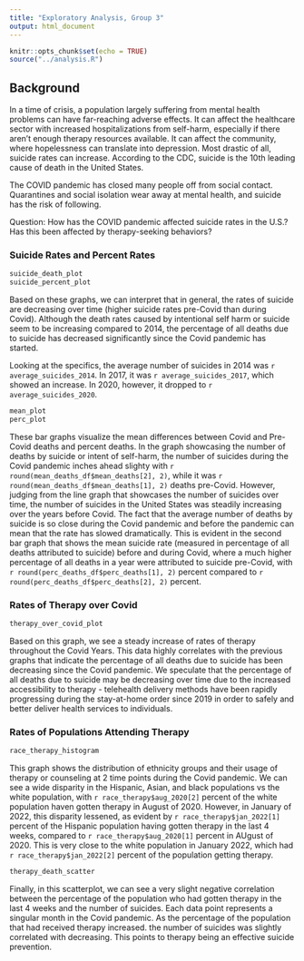 ```yaml
---
title: "Exploratory Analysis, Group 3"
output: html_document
---
```


```r
knitr::opts_chunk$set(echo = TRUE)
source("../analysis.R")
```

## Background

In a time of crisis, a population largely suffering from mental health problems can have far-reaching adverse effects. It can affect the healthcare sector with increased hospitalizations from self-harm, especially if there aren't enough therapy resources available. It can affect the community, where hopelessness can translate into depression. Most drastic of all, suicide rates can increase. According to the CDC, suicide is the 10th leading cause of death in the United States.

The COVID pandemic has closed many people off from social contact. Quarantines and social isolation wear away at mental health, and suicide has the risk of following.

Question: How has the COVID pandemic affected suicide rates in the U.S.? Has this been affected by therapy-seeking behaviors?

### Suicide Rates and Percent Rates


```r
suicide_death_plot
suicide_percent_plot
```

Based on these graphs, we can interpret that in general, the rates of suicide are decreasing over time (higher suicide rates pre-Covid than during Covid). Although the death rates caused by intentional self harm or suicide seem to be increasing compared to 2014, the percentage of all deaths due to suicide has decreased significantly since the Covid pandemic has started.

Looking at the specifics, the average number of suicides in 2014 was `r average_suicides_2014`. In 2017, it was `r average_suicides_2017`, which showed an increase. In 2020, however, it dropped to `r average_suicides_2020`.

```r
mean_plot
perc_plot
```

These bar graphs visualize the mean differences between Covid and Pre-Covid deaths and percent deaths. In the graph showcasing the number of deaths by suicide or intent of self-harm, the number of suicides during the Covid pandemic inches ahead slighty with `r round(mean_deaths_df$mean_deaths[2], 2)`, while it was `r round(mean_deaths_df$mean_deaths[1], 2)` deaths pre-Covid. However, judging from the line graph that showcases the number of suicides over time, the number of suicides in the United States was steadily increasing over the years before Covid. The fact that the average number of deaths by suicide is so close during the Covid pandemic and before the pandemic can mean that the rate has slowed dramatically. This is evident in the second bar graph that shows the mean suicide rate (measured in percentage of all deaths attributed to suicide) before and during Covid, where a much higher percentage of all deaths in a year were attributed to suicide pre-Covid, with `r round(perc_deaths_df$perc_deaths[1], 2)` percent compared to `r round(perc_deaths_df$perc_deaths[2], 2)` percent.

### Rates of Therapy over Covid

```r
therapy_over_covid_plot
```

Based on this graph, we see a steady increase of rates of therapy throughout the Covid Years. This data highly correlates with the previous graphs that indicate the percentage of all deaths due to suicide has been decreasing since the Covid pandemic. We speculate that the percentage of all deaths due to suicide may be decreasing over time due to the increased accessibility to therapy - telehealth delivery methods have been rapidly progressing during the stay-at-home order since 2019 in order to safely and better deliver health services to individuals. 

### Rates of Populations Attending Therapy

```r
race_therapy_histogram
```

This graph shows the distribution of ethnicity groups and their usage of therapy or counseling at 2 time points during the Covid pandemic. We can see a wide disparity in the Hispanic, Asian, and black populations vs the white population, with `r race_therapy$aug_2020[2]` percent of the white population haven gotten therapy in August of 2020. However, in January of 2022, this disparity lessened, as evident by `r race_therapy$jan_2022[1]` percent of the Hispanic population having gotten therapy in the last 4 weeks, compared to `r race_therapy$aug_2020[1]` percent in AUgust of 2020. This is very close to the white population in January 2022, which had `r race_therapy$jan_2022[2]` percent of the population getting therapy.

```r
therapy_death_scatter
```

Finally, in this scatterplot, we can see a very slight negative correlation between the percentage of the population who had gotten therapy in the last 4 weeks and the number of suicides. Each data point represents a singular month in the Covid pandemic. As the percentage of the population that had received therapy increased. the number of suicides was slightly correlated with decreasing. This points to therapy being an effective suicide prevention.